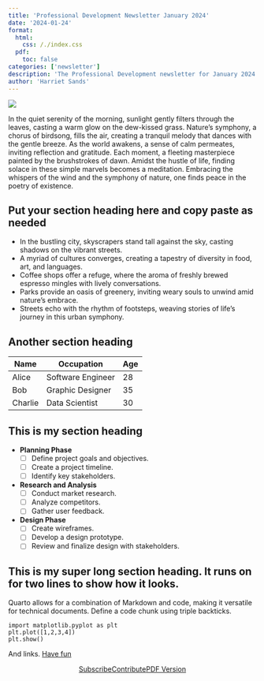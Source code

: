 ```yaml
---
title: 'Professional Development Newsletter January 2024'
date: '2024-01-24'
format:
  html:
    css: /./index.css
  pdf:
    toc: false
categories: ['newsletter']
description: 'The Professional Development newsletter for January 2024'
author: 'Harriet Sands'
---
```


![](../../images/banner_jan.png)


In the quiet serenity of the morning, sunlight gently filters through the leaves, casting a warm glow on the dew-kissed grass. Nature's symphony, a chorus of birdsong, fills the air, creating a tranquil melody that dances with the gentle breeze. As the world awakens, a sense of calm permeates, inviting reflection and gratitude. Each moment, a fleeting masterpiece painted by the brushstrokes of dawn. Amidst the hustle of life, finding solace in these simple marvels becomes a meditation. Embracing the whispers of the wind and the symphony of nature, one finds peace in the poetry of existence.

<div class="section-heading">
## Put your section heading here and copy paste as needed
</div>

- In the bustling city, skyscrapers stand tall against the sky, casting shadows on the vibrant streets.
- A myriad of cultures converges, creating a tapestry of diversity in food, art, and languages.
- Coffee shops offer a refuge, where the aroma of freshly brewed espresso mingles with lively conversations.
- Parks provide an oasis of greenery, inviting weary souls to unwind amid nature's embrace.
- Streets echo with the rhythm of footsteps, weaving stories of life's journey in this urban symphony.


<div class="section-heading">
## Another section heading
</div>

| Name         | Occupation      | Age |
|--------------|-----------------|-----|
| Alice        | Software Engineer| 28  |
| Bob          | Graphic Designer|  35  |
| Charlie      | Data Scientist  |  30  |


<div class="section-heading">
## This is my section heading
</div>


- **Planning Phase**
  - [ ] Define project goals and objectives.
  - [ ] Create a project timeline.
  - [ ] Identify key stakeholders.

- **Research and Analysis**
  - [ ] Conduct market research.
  - [ ] Analyze competitors.
  - [ ] Gather user feedback.

- **Design Phase**
  - [ ] Create wireframes.
  - [ ] Develop a design prototype.
  - [ ] Review and finalize design with stakeholders.

<div class="section-heading">
## This is my super long section heading. It runs on for two lines to show how it looks.
</div>

Quarto allows for a combination of Markdown and code, making it versatile for technical documents. Define a code chunk using triple backticks.

```
import matplotlib.pyplot as plt
plt.plot([1,2,3,4])
plt.show()
```

And links. [Have fun](https://mywordle.strivemath.com/?word=zokxx){target="_blank"}
<div style="text-align: center;">

[Subscribe](mailto:datascience@nhs.net?subject=Subscribe%20to%20PD%20newsletter){.btn-action-primary .btn-action .btn .btn-success .btn-lg role="button"}[Contribute](https://github.com/NHSDigital/datascience-pd-newsletter/issues/new?assignees=&labels=&projects=&template=suggest-some-newsletter-content-.md&title=){.btn-action-primary .btn-action .btn .btn-info .btn-lg role="button" target="_blank"}[PDF Version](./newsletter.pdf){.btn-action-primary .btn-action .btn .btn-info .btn-lg role="button" target="_blank"}
</div>
